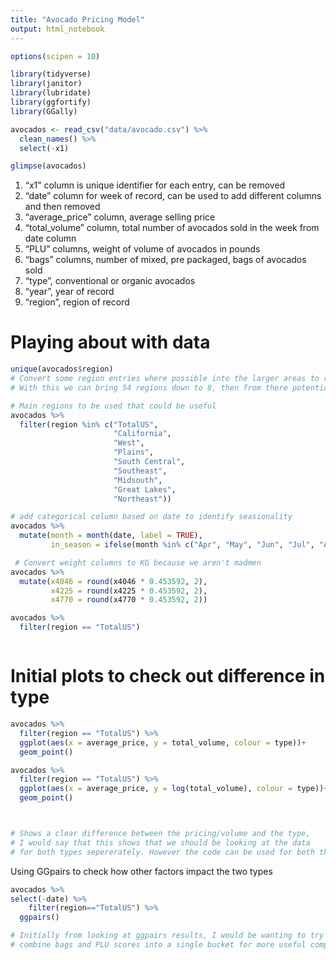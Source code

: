 ```yaml
---
title: "Avocado Pricing Model"
output: html_notebook
---
```


```r
options(scipen = 10)

library(tidyverse)
library(janitor)
library(lubridate)
library(ggfortify)
library(GGally)

avocados <- read_csv("data/avocado.csv") %>% 
  clean_names() %>% 
  select(-x1)
```

```r

glimpse(avocados)
```
1. "x1" column is unique identifier for each entry, can be removed
2. "date" column for week of record, can be used to add different columns and then removed
3. "average_price" column, average selling price
4. "total_volume" column, total number of avocados sold in the week from date column
5. "PLU" columns, weight of volume of avocados in pounds
6. "bags" columns, number of mixed, pre packaged, bags of avocados sold
7. "type", conventional or organic avocados
8. "year", year of record
9. "region", region of record


# Playing about with data
```r



unique(avocados$region)
# Convert some region entries where possible into the larger areas to reduce number of buckets.
# With this we can bring 54 regions down to 8, then from there potentially further? 

# Main regions to be used that could be useful
avocados %>% 
  filter(region %in% c("TotalUS",
                       "California", 
                       "West", 
                       "Plains", 
                       "South Central", 
                       "Southeast", 
                       "Midsouth", 
                       "Great Lakes", 
                       "Northeast"))

# add categorical column based on date to identify seasionality
avocados %>% 
  mutate(month = month(date, label = TRUE),
         in_season = ifelse(month %in% c("Apr", "May", "Jun", "Jul", "Aug", "Sep"), TRUE, FALSE))

 # Convert weight columns to KG because we aren't madmen
avocados %>% 
  mutate(x4046 = round(x4046 * 0.453592, 2),
         x4225 = round(x4225 * 0.453592, 2),
         x4770 = round(x4770 * 0.453592, 2))

avocados %>% 
  filter(region == "TotalUS")



```


# Initial plots to check out difference in type

```r

avocados %>% 
  filter(region == "TotalUS") %>% 
  ggplot(aes(x = average_price, y = total_volume, colour = type))+
  geom_point()

avocados %>% 
  filter(region == "TotalUS") %>% 
  ggplot(aes(x = average_price, y = log(total_volume), colour = type))+
  geom_point()



# Shows a clear difference between the pricing/volume and the type,
# I would say that this shows that we should be looking at the data 
# for both types sepererately. However the code can be used for both the same way

```

Using GGpairs to check how other factors impact the two types

```r


avocados %>% 
select(-date) %>% 
    filter(region=="TotalUS") %>% 
  ggpairs()

# Initially from looking at ggpairs results, I would be wanting to try and 
# combine bags and PLU scores into a single bucket for more useful comparison


```

